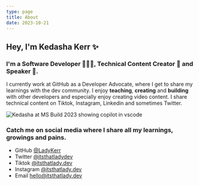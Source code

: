 ```yaml
---
type: page
title: About
date: 2023-10-21
---
```


## Hey, I'm Kedasha Kerr ✨

### I'm a Software Developer 👩🏽‍💻, Technical Content Creator 🎥 and Speaker 🎤.

I currently work at GitHub as a Developer Advocate, where I get to share my learnings with the dev community.
I enjoy **teaching**, **creating** and **building** with other developers and especially enjoy creating video content.
I share technical content on Tiktok, Instagram, Linkedin and sometimes Twitter.


<div style={{ display: "flex"}}>
    <img
        src="https://github.com/LadyKerr/simple-next-app/assets/47188731/c047a268-857b-4544-ba42-a8de87a720f8"
        alt="Kedasha at MS Build 2023 showing copilot in vscode"
        width={1125}
        height={750}
        className="next-image"
    />

</div>

### Catch me on social media where I share all my learnings, growings and pains.

- GitHub [@LadyKerr](https://github.com/LadyKerr)
- Twitter [@itsthatladydev](https://twitter.com/itsthatladydev)
- Tiktok [@itsthatlady.dev](https://www.tiktok.com/@itsthatlady.dev)
- Instagram [@itsthatlady.dev](https://www.instagram.com/itsthatlady.dev/)
- Email hello@itsthatlady.dev
